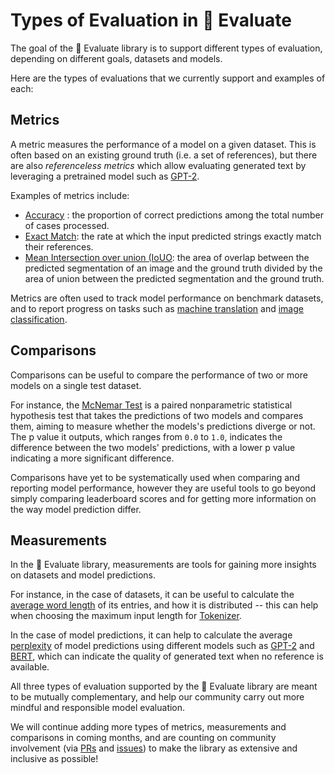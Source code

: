 # Types of Evaluation in 🤗 Evaluate

The goal of the 🤗 Evaluate library is to support different types of evaluation, depending on different goals, datasets and models.

Here are the types of evaluations that we currently support and examples of each:

## Metrics  
A metric measures the performance of a model on a given dataset. This is often based on an existing ground truth (i.e. a set of references), but there are also *referenceless metrics* which allow evaluating generated text by leveraging a pretrained model such as [GPT-2](https://huggingface.co/gpt2).

Examples of metrics include:
- [Accuracy](https://huggingface.co/metrics/accuracy) : the proportion of correct predictions among the total number of cases processed.
- [Exact Match](https://huggingface.co/metrics/exact_match): the rate at which the input predicted strings exactly match their references.
- [Mean Intersection over union (IoUO](https://huggingface.co/metrics/mean_iou): the area of overlap between the predicted segmentation of an image and the ground truth divided by the area of union between the predicted segmentation and the ground truth.

Metrics are often used to track model performance on benchmark datasets, and to report progress on tasks such as [machine translation](https://huggingface.co/tasks/translation) and [image classification](https://huggingface.co/tasks/image-classification).

## Comparisons

Comparisons can be useful to compare the performance of two or more models on a single test dataset.

For instance, the [McNemar Test](https://github.com/huggingface/evaluate/tree/main/comparisons/mcnemar) is a paired nonparametric statistical hypothesis test that takes the predictions of two models and compares them, aiming to measure whether the models's predictions diverge or not. The p value it outputs, which ranges from `0.0` to `1.0`, indicates the difference between the two models' predictions, with a lower p value indicating a more significant difference.

Comparisons have yet to be systematically used when comparing and reporting model performance, however they are useful tools to go beyond simply comparing leaderboard scores and for getting more information on the way model prediction differ.

## Measurements

In the 🤗 Evaluate library, measurements are tools for gaining more insights on datasets and model predictions.

For instance, in the case of datasets, it can be useful to calculate the [average word length](https://github.com/huggingface/evaluate/tree/main/measurements/word_length) of its entries, and how it is distributed -- this can help when choosing the maximum input length for [Tokenizer](https://huggingface.co/docs/transformers/main_classes/tokenizer).

In the case of model predictions, it can help to calculate the average [perplexity](https://huggingface.co/metrics/perplexity) of model predictions using different models such as [GPT-2](https://huggingface.co/gpt2) and [BERT](https://huggingface.co/bert-base-uncased), which can indicate the quality of generated text when no reference is available.

All three types of evaluation supported by the 🤗 Evaluate library are meant to be mutually complementary, and help our community carry out more mindful and responsible model evaluation.

We will continue adding more types of metrics, measurements and comparisons in coming months, and are counting on community involvement (via [PRs](https://github.com/huggingface/evaluate/compare) and [issues](https://github.com/huggingface/evaluate/issues/new/choose)) to make the library as extensive and inclusive as possible!

